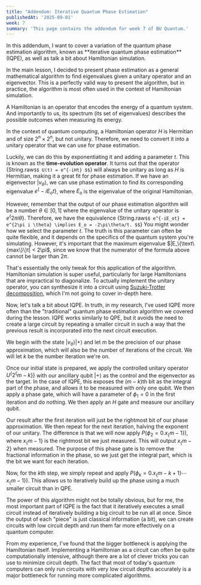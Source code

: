 ```yaml
---
title: "Addendum: Iterative Quantum Phase Estimation"
publishedAt: '2025-09-01'
week: 7
summary: 'This page contains the addendum for week 7 of BU Quantum.'
---
```

<KatexSpan>
In this addendum, I want to cover a variation of the quantum phase estimation algorithm, known as **iterative quantum phase estimation** (IQPE), as well as talk a bit about Hamiltonian simulation.

In the main lesson, I decided to present phase estimation as a general mathematical algorithm to find eigenvalues given a unitary operator and an eigenvector. This is a perfectly valid way to present the algorithm, but in practice, the algorithm is most often used in the context of Hamiltonian simulation.

A Hamiltonian is an operator that encodes the energy of a quantum system. And importantly to us, its spectrum (its set of eigenvalues) describes the possible outcomes when measuring its energy.

In the context of quantum computing, a Hamiltonian operator $H$ is Hermitian and of size $2^n \times 2^n$, but not unitary. Therefore, we need to convert it into a unitary operator that we can use for phase estimation.

Luckily, we can do this by exponentiating it and adding a parameter $t$. This is known as the **time-evolution operator**. It turns out that the operator
{String.raw`$$
U(t) = e^{-iHt}
$$`}
will always be unitary as long as $H$ is Hermitian, making it a great fit for phase estimation. If we have an eigenvector $|v_\theta\rangle$, we can use phase estimation to find its corresponding eigenvalue $e^\{-iE_ot\}$, where $E_o$ is the eigenvalue of the original Hamiltonian. 

However, remember that the output of our phase estimation algorithm will be a number $\theta \in [0,1]$ where the eigenvalue of the unitary operator is $e^\{2\pi i \theta\}$. Therefore, we have the equivalence
{String.raw`$$
e^{-iE_ot} = e^{2\pi i \theta} \implies E_o = -2\pi\theta/t.
$$`}
You might wonder how we select the parameter $t$. The truth is this parameter can often be quite flexible, and it depends on the specifics of the quantum system you're simulating. However, it's important that the maximum eigenvalue $|E_\{\text\{max\}\}t| < 2\pi$, since we know that the numerator of the formula above cannot be larger than $2\pi$.

That's essentially the only tweak for this application of the algorithm. Hamiltonian simulation is super useful, particularly for large Hamiltonians that are impractical to diagonalize. To actually implement the unitary operator, you can synthesize it into a circuit using [Suzuki-Trotter decomposition](https://quantum.cloud.ibm.com/docs/en/api/qiskit/qiskit.synthesis.SuzukiTrotter), which I'm not going to cover in-depth here.

Now, let's talk a bit about IQPE. In truth, in my research, I've used IQPE more often than the "traditional" quantum phase estimation algorithm we covered during the lesson. IQPE works similarly to QPE, but it avoids the need to create a large circuit by repeating a smaller circuit in such a way that the previous result is incorporated into the next circuit execution.

We begin with the state $|v_\theta\rangle|+\rangle$ and let $m$ be the precision of our phase approximation, which will also be the number of iterations of the circuit. We will let $k$ be the number iteration we're on.

Once our initial state is prepared, we apply the controlled unitary operator $U^\{2^\{m-k\}\}$ with our ancillary qubit $|+\rangle$ as the control and the eigenvector as the target. In the case of IQPE, this exposes the $(m-k)$th bit as the integral part of the phase, and allows it to be measured with only one qubit. We then apply a phase gate, which will have a parameter of $\phi_1=0$ in the first iteration and do nothing. We then apply an $H$ gate and measure our ancillary qubit. 

Our result after the first iteration will just be the rightmost bit of our phase approximation. We then repeat for the next iteration, halving the exponent of our unitary. The difference is that we will now apply $P(\phi_2=0.x_\{m-1\})$, where $x_\{m-1\}$ is the rightmost bit we just measured. This will output $x_\{m-2\}$ when measured. The purpose of this phase gate is to remove the fractional information in the phase, so we just get the integral part, which is the bit we want for each iteration.

Now, for the $k$th step, we simply repeat and apply $P(\phi_k=0.x_\{m-k+1\} \cdots x_\{m-1\})$. This allows us to iteratively build up the phase using a much smaller circuit than in QPE.

The power of this algorithm might not be totally obvious, but for me, the most important part of IQPE is the fact that it iteratively executes a small circuit instead of iteratively building a big circuit to be run all at once. Since the output of each "piece" is just classical information (a bit), we can create circuits with low circuit depth and run them far more effectively on a quantum computer.

From my experience, I've found that the bigger bottleneck is applying the Hamiltonian itself. Implementing a Hamiltonian as a circuit can often be quite computationally intensive, although there are a lot of clever tricks you can use to minimize circuit depth. The fact that most of today's quantum computers can only run circuits with very low circuit depths accurately is a major bottleneck for running more complicated algorithms.
</KatexSpan>